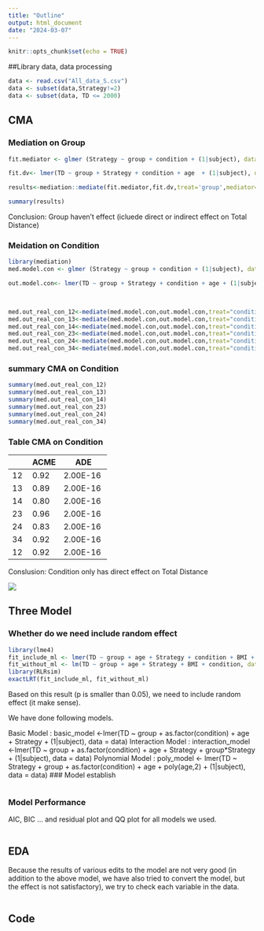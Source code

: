```yaml
---
title: "Outline"
output: html_document
date: "2024-03-07"
---
```


```r
knitr::opts_chunk$set(echo = TRUE)
```

##Library data, data processing

```r
data <- read.csv("All_data_S.csv")
data <- subset(data,Strategy!=2)
data <- subset(data, TD <= 2000)
```

## CMA

### Mediation on Group

```r
fit.mediator <- glmer (Strategy ~ group + condition + (1|subject), data = subset(data, Completion == 0 & condition %in% c(1, 2, 3, 4 )), family='binomial') 

fit.dv<- lmer(TD ~ group + Strategy + condition + age  + (1|subject), data = subset(data, Completion == 0& condition %in% c(1, 2, 3, 4))) 

results<-mediation::mediate(fit.mediator,fit.dv,treat='group',mediator='Strategy',control.value = 1, treat.value = 2) 

summary(results) 
```

Conclusion: Group haven't effect (icluede direct or indirect effect on Total Distance)

### Meidation on Condition

```r
library(mediation)
med.model.con <- glmer (Strategy ~ group + condition + (1|subject), data = subset (data, Completion == 0 & condition %in% c(1, 2, 3, 4 )), family='binomial') 

out.model.con<- lmer(TD ~ group + Strategy + condition + age + (1|subject), data = subset(data, Completion == 0& condition %in% c(1, 2, 3, 4))) 

 

med.out_real_con_12<-mediate(med.model.con,out.model.con,treat="condition",mediator="Strategy", boot=FALSE, sims=500, control.value =1, treat.value = 2)
med.out_real_con_13<-mediate(med.model.con,out.model.con,treat="condition",mediator="Strategy", boot=FALSE, sims=500,control.value =1, treat.value = 3)
med.out_real_con_14<-mediate(med.model.con,out.model.con,treat="condition",mediator="Strategy", boot=FALSE, sims=500,control.value =1, treat.value = 4)
med.out_real_con_23<-mediate(med.model.con,out.model.con,treat="condition",mediator="Strategy", boot= FALSE, sims=500,control.value =2, treat.value = 3)
med.out_real_con_24<-mediate(med.model.con,out.model.con,treat="condition",mediator="Strategy", boot= FALSE, sims=500,control.value =2, treat.value = 4)
med.out_real_con_34<-mediate(med.model.con,out.model.con,treat="condition",mediator="Strategy", boot= FALSE, sims=500,control.value =3, treat.value = 4)

```

### summary CMA on Condition

```r
summary(med.out_real_con_12)
summary(med.out_real_con_13)
summary(med.out_real_con_14)
summary(med.out_real_con_23)
summary(med.out_real_con_24)
summary(med.out_real_con_34)  
```

### Table CMA on Condition

|     | ACME  | ADE       |
|-----|-------|-----------|
| 12​  | 0.92​  | 2.00E-16​  |
| 13​  | 0.89​  | 2.00E-16​  |
| 14​  | 0.80​  | 2.00E-16​  |
| 23​  | 0.96​  | 2.00E-16​  |
| 24​  | 0.83​  | 2.00E-16​  |
| 34​  | 0.92​  | 2.00E-16​  |
| 12​  | 0.92​  | 2.00E-16​  |

Conslusion: Condition only has direct effect on Total Distance

![](relationship.png)

## Three Model
### Whether do we need include random effect
```r
library(lme4)
fit_include_ml <- lmer(TD ~ group + age + Strategy + condition + BMI + (1|subject), data = data, REML = FALSE)
fit_without_ml <- lm(TD ~ group + age + Strategy + BMI + condition, data = data) 
library(RLRsim)
exactLRT(fit_include_ml, fit_without_ml)
```
Based on this result (p is smaller than 0.05), we need to include random effect (it make sense).

We have done following models.

Basic Model : basic_model <-lmer(TD ~ group + as.factor(condition) + age + Strategy + (1|subject), data = data)
Interaction Model : interaction_model <-lmer(TD ~ group + as.factor(condition) + age + Strategy + group*Strategy + (1|subject), data = data)
Polynomial Model : poly_model <- lmer(TD ~ Strategy + group + as.factor(condition) + age + poly(age,2)  + (1|subject), data = data)
### Model establish
```r
```
### Model Performance
AIC, BIC ... and residual plot and QQ plot for all models we used.
```r
```
## EDA
Because the results of various edits to the model are not very good (in addition to the above model, we have also tried to convert the model, but the effect is not satisfactory), we try to check each variable in the data.
```r

```
## Code
```r
```

